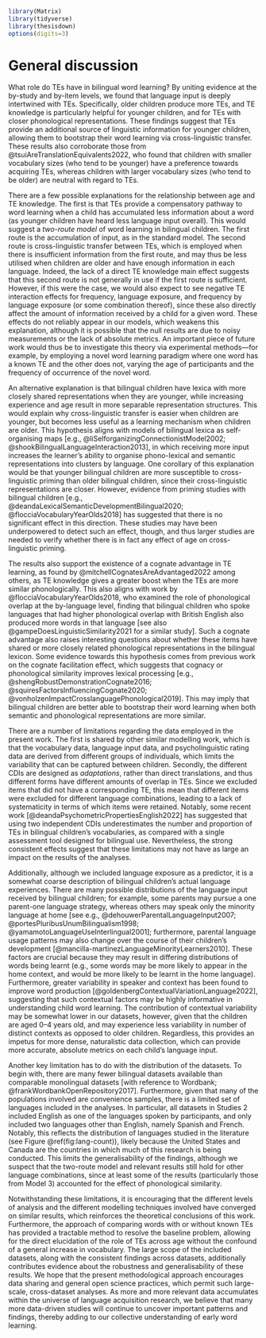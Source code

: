 ```r
library(Matrix)
library(tidyverse)
library(thesisdown)
options(digits=3)
```

# General discussion
What role do TEs have in bilingual word learning? 
By uniting evidence at the by-study and by-item levels, we found that language input is deeply intertwined with TEs. 
Specifically, older children produce more TEs, and TE knowledge is particularly helpful for younger children, and for TEs with closer phonological representations. 
These findings suggest that TEs provide an additional source of linguistic information for younger children, allowing them to bootstrap their word learning via cross-linguistic transfer.
These results also corroborate those from @tsuiAreTranslationEquivalents2022, who found that children with smaller vocabulary sizes (who tend to be younger) have a preference towards acquiring TEs, whereas children with larger vocabulary sizes (who tend to be older) are neutral with regard to TEs.

There are a few possible explanations for the relationship between age and TE knowledge.
The first is that TEs provide a compensatory pathway to word learning when a child has accumulated less information about a word (as younger children have heard less language input overall).
This would suggest a _two-route model_ of word learning in bilingual children. 
The first route is the accumulation of input, as in the standard model. 
The second route is cross-linguistic transfer between TEs, which is employed when there is insufficient information from the first route, and may thus be less utilised when children are older and have enough information in each language. 
Indeed, the lack of a direct TE knowledge main effect suggests that this second route is not generally in use if the first route is sufficient.
However, if this were the case, we would also expect to see negative TE interaction effects for frequency, language exposure, and frequency by language exposure (or some combination thereof), since these also directly affect the amount of information received by a child for a given word.
These effects do not reliably appear in our models, which weakens this explanation, although it is possible that the null results are due to noisy measurements or the lack of absolute metrics. 
An important piece of future work would thus be to investigate this theory via experimental methods---for example, by employing a novel word learning paradigm where one word has a known TE and the other does not, varying the age of participants and the frequency of occurrence of the novel word.

An alternative explanation is that bilingual children have lexica with more closely shared representations when they are younger, while increasing experience and age result in more separable representation structures.
This would explain why cross-linguistic transfer is easier when children are younger, but becomes less useful as a learning mechanism when children are older. 
This hypothesis aligns with models of bilingual lexica as self-organising maps [e.g., @liSelforganizingConnectionistModel2002; @shookBilingualLanguageInteraction2013], in which receiving more input increases the learner's ability to organise phono-lexical and semantic representations into clusters by language. 
One corollary of this explanation would be that younger bilingual children are more susceptible to cross-linguistic priming than older bilingual children, since their cross-linguistic representations are closer.
However, evidence from priming studies with bilingual children [e.g., @deandaLexicalSemanticDevelopmentBilingual2020; @flocciaVocabularyYearOlds2018] has suggested that there is no significant effect in this direction.
These studies may have been underpowered to detect such an effect, though, and thus larger studies are needed to verify whether there is in fact any effect of age on cross-linguistic priming.

The results also support the existence of a cognate advantage in TE learning, as found by @mitchellCognatesAreAdvantaged2022 among others, as TE knowledge gives a greater boost when the TEs are more similar phonologically. 
This also aligns with work by @flocciaVocabularyYearOlds2018, who examined the role of phonological overlap at the by-language level, finding that bilingual children who spoke languages that had higher phonological overlap with British English also produced more words in that language [see also @gampeDoesLinguisticSimilarity2021 for a similar study]. 
Such a cognate advantage also raises interesting questions about whether these items have shared or more closely related phonological representations in the bilingual lexicon. 
Some evidence towards this hypothesis comes from previous work on the cognate facilitation effect, which suggests that cognacy or phonological similarity improves lexical processing [e.g., @shengRobustDemonstrationCognate2016; @squiresFactorsInfluencingCognate2020; @vonholzenImpactCrosslanguagePhonological2019]. 
This may imply that bilingual children are better able to bootstrap their word learning when both semantic and phonological representations are more similar. 

There are a number of limitations regarding the data employed in the present work.
The first is shared by other similar modelling work, which is that the vocabulary data, language input data, and psycholinguistic rating data are derived from different groups of individuals, which limits the variability that can be captured between children. 
Secondly, the different CDIs are designed as _adaptations_, rather than direct translations, and thus different forms have different amounts of overlap in TEs. 
Since we excluded items that did not have a corresponding TE, this mean that different items were excluded for different language combinations, leading to a lack of systematicity in terms of which items were retained. 
Notably, some recent work [@deandaPsychometricPropertiesEnglish2022] has suggested that using two independent CDIs underestimates the number and proportion of TEs in bilingual children's vocabularies, as compared with a single assessment tool designed for bilingual use.
Nevertheless, the strong consistent effects suggest that these limitations may not have as large an impact on the results of the analyses.

Additionally, although we included language exposure as a predictor, it is a somewhat coarse description of bilingual children's actual language experiences.
There are many possible distributions of the language input received by bilingual children; for example, some parents may pursue a one parent-one language strategy, whereas others may speak only the minority language at home [see e.g., @dehouwerParentalLanguageInput2007; @portesPluribusUnumBilingualism1998; @yamamotoLanguageUseInterlingual2001]; furthermore, parental language usage patterns may also change over the course of their children's development [@mancilla-martinezLanguageMinorityLearners2010].
These factors are crucial because they may result in differing distributions of words being learnt (e.g., some words may be more likely to appear in the home context, and would be more likely to be learnt in the home language). 
Furthermore, greater variability in speaker and context has been found to improve word production [@goldenbergContextualVariationLanguage2022], suggesting that such contextual factors may be highly informative in understanding child word learning.
The contribution of contextual variability may be somewhat lower in our datasets, however, given that the children are aged 0--4 years old, and may experience less variability in number of distinct contexts as opposed to older children.
Regardless, this provides an impetus for more dense, naturalistic data collection, which can provide more accurate, absolute metrics on each child's language input.

Another key limitation has to do with the distribution of the datasets. 
To begin with, there are many fewer bilingual datasets available than comparable monolingual datasets [with reference to Wordbank; @frankWordbankOpenRepository2017]. 
Furthermore, given that many of the populations involved are convenience samples, there is a limited set of languages included in the analyses. 
In particular, all datasets in Studies 2 included English as one of the languages spoken by participants, and only included two languages other than English, namely Spanish and French. 
Notably, this reflects the distribution of languages studied in the literature (see Figure \@ref(fig:lang-count)), likely because the United States and Canada are the countries in which much of this research is being conducted.
This limits the generalisability of the findings, although we suspect that the two-route model and relevant results still hold for other language combinations, since at least some of the results (particularly those from Model 3) accounted for the effect of phonological similarity. 

Notwithstanding these limitations, it is encouraging that the different levels of analysis and the different modelling techniques involved have converged on similar results, which reinforces the theoretical conclusions of this work. 
Furthermore, the approach of comparing words with or without known TEs has provided a tractable method to resolve the baseline problem, allowing for the direct elucidation of the role of TEs across age without the confound of a general increase in vocabulary. 
The large scope of the included datasets, along with the consistent findings across datasets, additionally contributes evidence about the robustness and generalisability of these results.
We hope that the present methodological approach encourages data sharing and general open science practices, which permit such large-scale, cross-dataset analyses. 
As more and more relevant data accumulates within the universe of language acquisition research, we believe that many more data-driven studies will continue to uncover important patterns and findings, thereby adding to our collective understanding of early word learning. 
